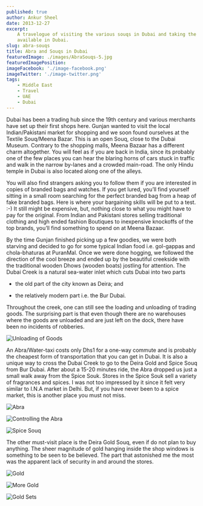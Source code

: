 ```yaml
---
published: true
author: Ankur Sheel
date: 2013-12-27
excerpt:
    A travelogue of visiting the various souqs in Dubai and taking the Abra, probably the cheapest mode of travel
    available in Dubai.
slug: abra-souqs
title: Abra and Souqs in Dubai
featuredImage: ./images/AbraSouqs-5.jpg
featuredImagePosition:
imageFacebook: './image-facebook.png'
imageTwitter: './image-twitter.png'
tags:
    - Middle East
    - Travel
    - UAE
    - Dubai
---
```


Dubai has been a trading hub since the 19th century and various merchants have set up their first shops here. Gunjan
wanted to visit the local Indian/Pakistani market for shopping and we soon found ourselves at the Textile Souq/Meena
Bazar. This is an open Souq, close to the Dubai Museum. Contrary to the shopping malls, Meena Bazaar has a different
charm altogether. You will feel as if you are back in India, since its probably one of the few places you can hear the
blaring horns of cars stuck in traffic and walk in the narrow by-lanes and a crowded main-road. The only Hindu temple in
Dubai is also located along one of the alleys.

You will also find strangers asking you to follow them if you are interested in copies of branded bags and watches. If
you get lured, you’ll find yourself sitting in a small room searching for the perfect branded bag from a heap of fake
branded bags. Here is where your bargaining skills will be put to a test. :-) It still might be expensive, but, nothing
close to what you might have to pay for the original. From Indian and Pakistani stores selling traditional clothing and
high ended fashion Boutiques to inexpensive knockoffs of the top brands, you’ll find something to spend on at Meena
Bazaar.

By the time Gunjan finished picking up a few goodies, we were both starving and decided to go for some typical Indian
food i.e. gol-gappas and chola-bhaturas at PuranMal. Once we were done hogging, we followed the direction of the cool
breeze and ended up by the beautiful creekside with the traditional wooden Dhows (wooden boats) jostling for attention.
The Dubai Creek is a natural sea-water inlet which cuts Dubai into two parts

-   the old part of the city known as Deira; and

-   the relatively modern part i.e. the Bur Dubai.

Throughout the creek, one can still see the loading and unloading of trading goods. The surprising part is that even
though there are no warehouses where the goods are unloaded and are just left on the dock, there have been no incidents
of robberies.

![Unloading of Goods](./images/AbraSouqs-2.jpg)

An Abra/Water-taxi costs only Dhs1 for a one-way commute and is probably the cheapest form of transportation that you
can get in Dubai. It is also a unique way to cross the Dubai Creek to go to the Deira Gold and Spice Souq from Bur
Dubai. After about a 15-20 minutes ride, the Abra dropped us just a small walk away from the Spice Souk. Stores in the
Spice Souk sell a variety of fragrances and spices. I was not too impressed by it since it felt very similar to I.N.A
market in Delhi. But, if you have never been to a spice market, this is another place you must not miss.

![Abra](./images/AbraSouqs-3.jpg)

![Controlling the Abra](./images/AbraSouqs-4.jpg)

![Spice Souq](./images/AbraSouqs-5.jpg)

The other must-visit place is the Deira Gold Souq, even if do not plan to buy anything. The sheer magnitude of gold
hanging inside the shop windows is something to be seen to be believed. The part that astonished me the most was the
apparent lack of security in and around the stores.

![Gold](./images/AbraSouqs-6.jpg)

![More Gold](./images/AbraSouqs-1.jpg)

![Gold Sets](./images/AbraSouqs-7.jpg)
